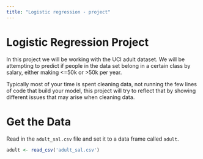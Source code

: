 ```yaml
---
title: "Logistic regression - project"
---
```


# Logistic Regression Project

In this project we will be working with the UCI adult dataset. We will be attempting to predict if people in the data set belong in a certain class by salary, either making <=50k or >50k per year.

Typically most of your time is spent cleaning data, not running the few lines of code that build your model, this project will try to reflect that by showing different issues that may arise when cleaning data.

# Get the Data
Read in the `adult_sal.csv` file and set it to a data frame called `adult`.
```r
adult <- read_csv('adult_sal.csv')
```





